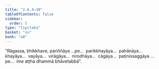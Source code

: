 ```yaml
---
title: "2.6.4–30"
tableOfContents: false
sidebar:
  order: 5
type: "tipitaka"
basket: "su"
book: "a8"
---
```



<DynamicBreadcrumb />

<Division number="120–146" book="a8" bookNo="17">

<Paragraph number="860" book="a8">
“Rāgassa, bhikkhave, pariññāya …pe…  parikkhayāya…  pahānāya…  khayāya…  vayāya…  virāgāya…  nirodhāya…  cāgāya…  paṭinissaggāya …pe…  ime aṭṭha dhammā bhāvetabbā”.
</Paragraph>
</Division>